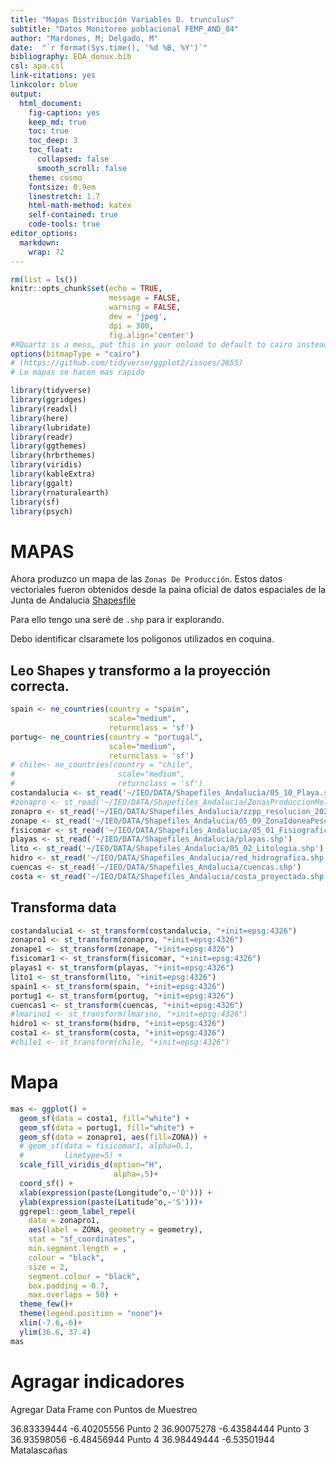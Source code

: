 ```yaml
---
title: "Mapas Distribución Variables D. trunculus"
subtitle: "Datos Monitoreo poblacional FEMP_AND_04"
author: "Mardones, M; Delgado, M"
date:  "`r format(Sys.time(), '%d %B, %Y')`"
bibliography: EDA_donux.bib
csl: apa.csl
link-citations: yes
linkcolor: blue
output: 
  html_document:
    fig-caption: yes
    keep_md: true
    toc: true
    toc_deep: 3
    toc_float:
      collapsed: false
      smooth_scroll: false
    theme: cosmo
    fontsize: 0.9em
    linestretch: 1.7
    html-math-method: katex
    self-contained: true
    code-tools: true
editor_options: 
  markdown: 
    wrap: 72
---
```


```r
rm(list = ls())
knitr::opts_chunk$set(echo = TRUE,
                      message = FALSE,
                      warning = FALSE,
                      dev = 'jpeg',
                      dpi = 300, 
                      fig.align='center')
#XQuartz is a mess, put this in your onload to default to cairo instead
options(bitmapType = "cairo") 
# (https://github.com/tidyverse/ggplot2/issues/2655)
# Lo mapas se hacen mas rapido
```

```r
library(tidyverse)
library(ggridges)
library(readxl)
library(here)
library(lubridate)
library(readr)
library(ggthemes)
library(hrbrthemes)
library(viridis)
library(kableExtra)
library(ggalt)
library(rnaturalearth)
library(sf)
library(psych)
```

# MAPAS

Ahora produzco un mapa de las `Zonas De Producción`. Estos datos vectoriales fueron obtenidos desde la paina oficial de datos espaciales de la Junta de Andalucia [Shapesfile](https://portalrediam.cica.es/descargas?path=%2F08_AMBITOS_INTERES_AMBIENTAL%2F02_LITORAL_MARINO%2F04_SOCIOECONOMIA%2FZonasProduccionMoluscos)

Para ello tengo una seré de `.shp` para ir explorando.

Debo identificar clsaramete los poligonos utilizados en coquina.

## Leo Shapes y transformo a la proyección correcta.
```r
spain <- ne_countries(country = "spain",  
                      scale="medium", 
                      returnclass = 'sf')
portug<- ne_countries(country = "portugal",  
                      scale="medium", 
                      returnclass = 'sf')
# chile<- ne_countries(country = "chile",  
#                       scale="medium", 
#                       returnclass = 'sf')
costandalucia <- st_read('~/IEO/DATA/Shapefiles_Andalucia/05_10_Playa.shp')
#zonapro <- st_read('~/IEO/DATA/Shapefiles_Andalucia/ZonasProduccionMoluscos.shp')
zonapro <- st_read('~/IEO/DATA/Shapefiles_Andalucia/zzpp_resolucion_2023_25830.shp')
zonape <- st_read('~/IEO/DATA/Shapefiles_Andalucia/05_09_ZonaIdoneaPesca.shp')
fisicomar <- st_read('~/IEO/DATA/Shapefiles_Andalucia/05_01_FisiograficoMarino.shp')
playas <- st_read('~/IEO/DATA/Shapefiles_Andalucia/playas.shp')
lito <- st_read('~/IEO/DATA/Shapefiles_Andalucia/05_02_Litologia.shp')
hidro <- st_read('~/IEO/DATA/Shapefiles_Andalucia/red_hidrografica.shp')
cuencas <- st_read('~/IEO/DATA/Shapefiles_Andalucia/cuencas.shp')
costa <- st_read('~/IEO/DATA/Shapefiles_Andalucia/costa_proyectada.shp')
```

## Transforma data
```r
costandalucia1 <- st_transform(costandalucia, "+init=epsg:4326")
zonapro1 <- st_transform(zonapro, "+init=epsg:4326")
zonape1 <- st_transform(zonape, "+init=epsg:4326")
fisicomar1 <- st_transform(fisicomar, "+init=epsg:4326")
playas1 <- st_transform(playas, "+init=epsg:4326")
lito1 <- st_transform(lito, "+init=epsg:4326")
spain1 <- st_transform(spain, "+init=epsg:4326")
portug1 <- st_transform(portug, "+init=epsg:4326")
cuencas1 <- st_transform(cuencas, "+init=epsg:4326")
#lmarino1 <- st_transform(lmarino, "+init=epsg:4326")
hidro1 <- st_transform(hidro, "+init=epsg:4326")
costa1 <- st_transform(costa, "+init=epsg:4326")
#chile1 <- st_transform(chile, "+init=epsg:4326")
```

# Mapa
 
```r
mas <- ggplot() +
  geom_sf(data = costa1, fill="white") +
  geom_sf(data = portug1, fill="white") +
  geom_sf(data = zonapro1, aes(fill=ZONA)) +
  # geom_sf(data = fisicomar1, alpha=0.1,
  #         linetype=5) +
  scale_fill_viridis_d(option="H",
                       alpha=.5)+
  coord_sf() +
  xlab(expression(paste(Longitude^o,~'O'))) +
  ylab(expression(paste(Latitude^o,~'S')))+
  ggrepel::geom_label_repel(
    data = zonapro1,
    aes(label = ZONA, geometry = geometry),
    stat = "sf_coordinates",
    min.segment.length = ,
    colour = "black",
    size = 2,
    segment.colour = "black",
    box.padding = 0.7,
    max.overlaps = 50) +
  theme_few()+
  theme(legend.position = "none")+
  xlim(-7.6,-6)+
  ylim(36.6, 37.4)
mas
```

# Agragar indicadores
 
Agregar Data Frame con Puntos de Muestreo


36.83339444	-6.40205556	Punto 2
36.90075278	-6.43584444	Punto 3
36.93598056	-6.48456944	Punto 4
36.98449444	-6.53501944	Matalascañas


